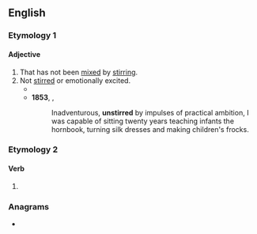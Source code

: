 ==English==

===Etymology 1===
{{prefix|en|un|stirred}}

====Adjective====
{{en-adj}}

# That has not been [[mixed]] by [[stir]]ring.
# Not [[stirred]] or emotionally excited.
#* {{RQ:Landon Francesca Carrara|page=74|volume=II|text=Who, in after years, could supply a mother's place to the bereaved child, in whom affection's sweetest fountain must remain for ever '''unstirred'''?}}
#* '''1853''', {{w|Charlotte Brontë}}, ''{{w|Villette (novel)|Villette}}''
#*: Inadventurous, '''unstirred''' by impulses of practical ambition, I was capable of sitting twenty years teaching infants the hornbook, turning silk dresses and making children's frocks.

===Etymology 2===

====Verb====
{{head|en|verb form}}

# {{en-past of|unstir}}

===Anagrams===
* {{anagrams|en|a=deinrrstu|intruders|nutriders}}